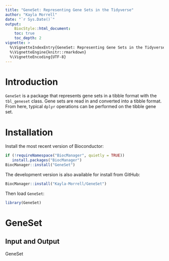 ```yaml
---
title: "GeneSet: Representing Gene Sets in the Tidyverse"
author: "Kayla Morrell"
date: "`r Sys.Date()`"
output:
    BiocStyle::html_document:
	toc: true
	toc_depth: 2
vignette: >
  %\VignetteIndexEntry{GeneSet: Representing Gene Sets in the Tidyverse}
  %\VignetteEngine{knitr::rmarkdown}
  %\VignetteEncoding{UTF-8}
---
```


# Introduction
`GeneSet` is a package that represents gene sets in a tibble format with the `tbl_geneset` class. Gene sets are read in and converted into a tibble format. From here, typical `dplyr` operations can be performed on the tibble gene set. 

# Installation

Install the most recent version of Bioconductor:

```r
if (!requireNamespace("BiocManager", quietly = TRUE))
   install.packages("BiocManager")
BiocManager::install("GeneSet")
```

The development version is also available for install from GitHub:

``` r
BiocManager::install("Kayla-Morrell/GeneSet")
```

Then load `GeneSet`:

``` r
library(GeneSet)
```

# GeneSet

## Input and Output
GeneSet
